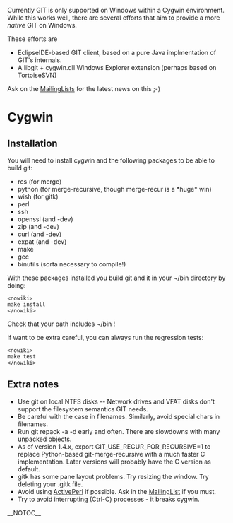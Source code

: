 Currently GIT is only supported on Windows within a Cygwin environment. While this works well, there are several efforts that aim to provide a more <i>native</i> GIT on Windows.

These efforts are

* EclipseIDE-based GIT client, based on a pure Java implmentation of GIT's internals.
* A libgit + cygwin.dll Windows Explorer extension (perhaps based on TortoiseSVN)

Ask on the [[MailingLists]] for the latest news on this ;-)

= Cygwin =

== Installation ==

You will need to install cygwin and the following packages to be able to build git:

* rcs (for merge)
* python (for merge-recursive, though merge-recur is a *huge* win)
* wish (for gitk)
* perl
* ssh
* openssl (and -dev)
* zip (and -dev)
* curl (and -dev)
* expat (and -dev)
* make
* gcc
* binutils (sorta necessary to compile!)

With these packages installed you build git and it in your ~/bin directory by doing:

<pre><nowiki>
make install
</nowiki></pre>

Check that your path includes ~/bin !

If want to be extra careful, you can always run the regression tests:
<pre><nowiki>
make test
</nowiki></pre>

== Extra notes ==

* Use git on local NTFS disks -- Network drives and VFAT disks don't support the filesystem semantics GIT needs.
* Be careful with the case in filenames. Similarly, avoid special chars in filenames. 
* Run git repack -a -d early and often. There are slowdowns with many unpacked objects.
* As of version 1.4.x, export GIT_USE_RECUR_FOR_RECURSIVE=1 to replace Python-based git-merge-recursive with a much faster C implementation. Later versions will probably have the C version as default. 
* gitk has some pane layout problems. Try resizing the window. Try deleting your .gitk file.
* Avoid using [[ActivePerl]] if possible. Ask in the [[MailingList]] if you must.
* Try to avoid interrupting (Ctrl-C) processes - it breaks cygwin.


__NOTOC__